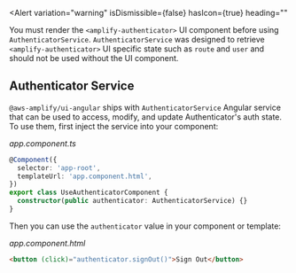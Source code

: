 
<Alert
  variation="warning"
  isDismissible={false}
  hasIcon={true}
  heading=""
  >
  You must render the `<amplify-authenticator>` UI component before using `AuthenticatorService`. `AuthenticatorService` was designed to retrieve `<amplify-authenticator>` UI specific state such as `route` and `user` and should not be used without the UI component.
</Alert>

## Authenticator Service

`@aws-amplify/ui-angular` ships with `AuthenticatorService` Angular service that can be used to access, modify, and update Authenticator's auth state. To use them, first inject the service into your component:

_app.component.ts_

```ts
@Component({
  selector: 'app-root',
  templateUrl: 'app.component.html',
})
export class UseAuthenticatorComponent {
  constructor(public authenticator: AuthenticatorService) {}
}
```

Then you can use the `authenticator` value in your component or template:

_app.component.html_

```html
<button (click)="authenticator.signOut()">Sign Out</button>
```
